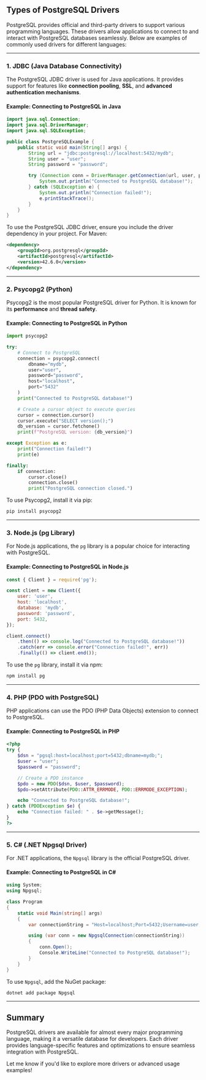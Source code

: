 ## Types of PostgreSQL Drivers

PostgreSQL provides official and third-party drivers to support various programming languages. These drivers allow applications to connect to and interact with PostgreSQL databases seamlessly. Below are examples of commonly used drivers for different languages:

---

### 1. **JDBC (Java Database Connectivity)**

The PostgreSQL JDBC driver is used for Java applications. It provides support for features like **connection pooling**, **SSL**, and **advanced authentication mechanisms**.

#### Example: Connecting to PostgreSQL in Java

```java
import java.sql.Connection;
import java.sql.DriverManager;
import java.sql.SQLException;

public class PostgreSQLExample {
    public static void main(String[] args) {
        String url = "jdbc:postgresql://localhost:5432/mydb";
        String user = "user";
        String password = "password";

        try (Connection conn = DriverManager.getConnection(url, user, password)) {
            System.out.println("Connected to PostgreSQL database!");
        } catch (SQLException e) {
            System.out.println("Connection failed!");
            e.printStackTrace();
        }
    }
}
```

To use the PostgreSQL JDBC driver, ensure you include the driver dependency in your project. For Maven:

```xml
<dependency>
    <groupId>org.postgresql</groupId>
    <artifactId>postgresql</artifactId>
    <version>42.6.0</version>
</dependency>
```

---

### 2. **Psycopg2 (Python)**

Psycopg2 is the most popular PostgreSQL driver for Python. It is known for its **performance** and **thread safety**.

#### Example: Connecting to PostgreSQL in Python

```python
import psycopg2

try:
    # Connect to PostgreSQL
    connection = psycopg2.connect(
        dbname="mydb",
        user="user",
        password="password",
        host="localhost",
        port="5432"
    )
    print("Connected to PostgreSQL database!")

    # Create a cursor object to execute queries
    cursor = connection.cursor()
    cursor.execute("SELECT version();")
    db_version = cursor.fetchone()
    print(f"PostgreSQL version: {db_version}")

except Exception as e:
    print("Connection failed!")
    print(e)

finally:
    if connection:
        cursor.close()
        connection.close()
        print("PostgreSQL connection closed.")
```

To use Psycopg2, install it via pip:

```sh
pip install psycopg2
```

---

### 3. **Node.js (pg Library)**

For Node.js applications, the `pg` library is a popular choice for interacting with PostgreSQL.

#### Example: Connecting to PostgreSQL in Node.js

```javascript
const { Client } = require('pg');

const client = new Client({
    user: 'user',
    host: 'localhost',
    database: 'mydb',
    password: 'password',
    port: 5432,
});

client.connect()
    .then(() => console.log("Connected to PostgreSQL database!"))
    .catch(err => console.error("Connection failed!", err))
    .finally(() => client.end());
```

To use the `pg` library, install it via npm:

```sh
npm install pg
```

---

### 4. **PHP (PDO with PostgreSQL)**

PHP applications can use the PDO (PHP Data Objects) extension to connect to PostgreSQL.

#### Example: Connecting to PostgreSQL in PHP

```php
<?php
try {
    $dsn = "pgsql:host=localhost;port=5432;dbname=mydb;";
    $user = "user";
    $password = "password";

    // Create a PDO instance
    $pdo = new PDO($dsn, $user, $password);
    $pdo->setAttribute(PDO::ATTR_ERRMODE, PDO::ERRMODE_EXCEPTION);

    echo "Connected to PostgreSQL database!";
} catch (PDOException $e) {
    echo "Connection failed: " . $e->getMessage();
}
?>
```

---

### 5. **C# (.NET Npgsql Driver)**

For .NET applications, the `Npgsql` library is the official PostgreSQL driver.

#### Example: Connecting to PostgreSQL in C#

```csharp
using System;
using Npgsql;

class Program
{
    static void Main(string[] args)
    {
        var connectionString = "Host=localhost;Port=5432;Username=user;Password=password;Database=mydb";

        using (var conn = new NpgsqlConnection(connectionString))
        {
            conn.Open();
            Console.WriteLine("Connected to PostgreSQL database!");
        }
    }
}
```

To use `Npgsql`, add the NuGet package:

```sh
dotnet add package Npgsql
```

---

## Summary

PostgreSQL drivers are available for almost every major programming language, making it a versatile database for developers. Each driver provides language-specific features and optimizations to ensure seamless integration with PostgreSQL.

Let me know if you'd like to explore more drivers or advanced usage examples!